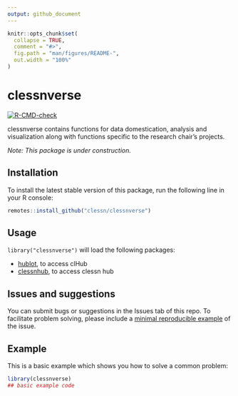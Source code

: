 ```yaml
---
output: github_document
---
```


<!-- README.md is generated from README.Rmd. Please edit that file -->

```r
knitr::opts_chunk$set(
  collapse = TRUE,
  comment = "#>",
  fig.path = "man/figures/README-",
  out.width = "100%"
)
```

# clessnverse

<!-- badges: start -->
[![R-CMD-check](https://github.com/clessn/clessnverse/actions/workflows/R-CMD-check.yaml/badge.svg)](https://github.com/clessn/clessnverse/actions/workflows/R-CMD-check.yaml)
<!-- badges: end -->

clessnverse contains functions for data domestication, analysis and visualization along with functions specific to the research chair's projects.

*Note: This package is under construction.*

## Installation

To install the latest stable version of this package, run the following line in your R console:

```R
remotes::install_github("clessn/clessnverse")
```

## Usage

`library("clessnverse")` will load the following packages:

- [hublot](https://github.com/clessn/hublotr), to access clHub
- [clessnhub](https://github.com/clessn/hublotr), to access clessn hub

## Issues and suggestions

You can submit bugs or suggestions in the Issues tab of this repo. To facilitate problem solving, please include a [minimal reproducible example](https://reprex.tidyverse.org/articles/reprex-dos-and-donts.html) of the issue.

## Example

This is a basic example which shows you how to solve a common problem:

```r
library(clessnverse)
## basic example code
```
